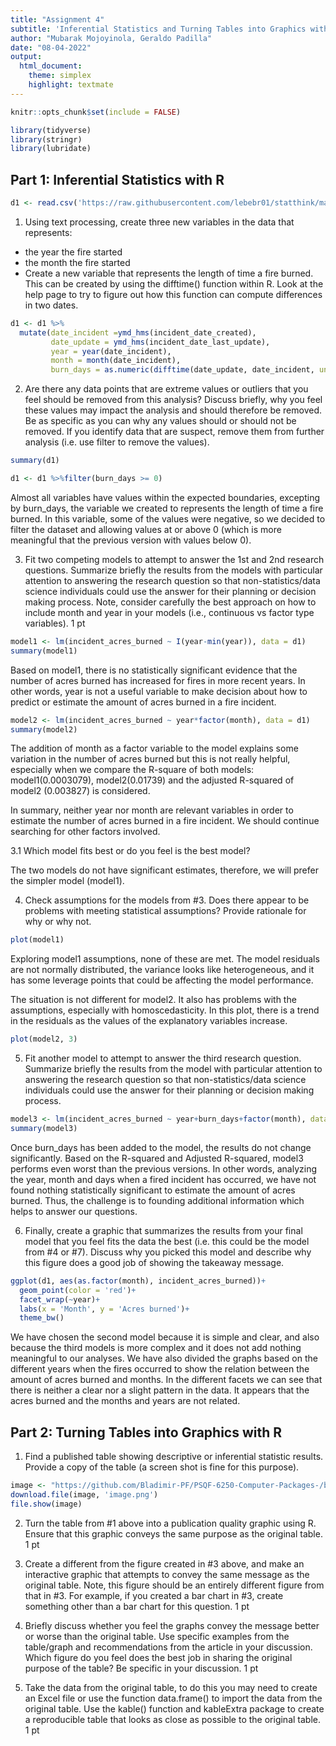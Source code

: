 ```yaml
---
title: "Assignment 4"
subtitle: 'Inferential Statistics and Turning Tables into Graphics with R'
author: "Mubarak Mojoyinola, Geraldo Padilla"
date: "08-04-2022"
output:
  html_document:
    theme: simplex
    highlight: textmate
---
```


```r
knitr::opts_chunk$set(include = FALSE)
```

```r
library(tidyverse)
library(stringr)
library(lubridate)
```

## Part 1: Inferential Statistics with R

```r
d1 <- read.csv('https://raw.githubusercontent.com/lebebr01/statthink/main/data-raw/cal-fire-9-10-2020.csv')
```

1. Using text processing, create three new variables in the data that represents:

- the year the fire started
- the month the fire started
- Create a new variable that represents the length of time a fire burned. This can be created by using the difftime() function within R. Look at the help page to try to figure out how this function can compute differences in two dates.

```r
d1 <- d1 %>% 
  mutate(date_incident =ymd_hms(incident_date_created),
         date_update = ymd_hms(incident_date_last_update),
         year = year(date_incident),
         month = month(date_incident),
         burn_days = as.numeric(difftime(date_update, date_incident, units = c("days"))))
```

2. Are there any data points that are extreme values or outliers that you feel should be removed from this analysis? Discuss briefly, why you feel these values may impact the analysis and should therefore be removed. Be as specific as you can why any values should or should not be removed. If you identify data that are suspect, remove them from further analysis (i.e. use filter to remove the values).

```r
summary(d1)

d1 <- d1 %>%filter(burn_days >= 0)
```

Almost all variables have values within the expected boundaries, excepting by burn_days, the variable we created to represents the length of time a fire burned. In this variable, some of the values were negative, so we decided to filter the dataset and allowing values at or above 0 (which is more meaningful that the previous version with values below 0).

3. Fit two competing models to attempt to answer the 1st and 2nd research questions. Summarize briefly the results from the models with particular attention to answering the research question so that non-statistics/data science individuals could use the answer for their planning or decision making process. Note, consider carefully the best approach on how to include month and year in your models (i.e., continuous vs factor type variables). 1 pt

```r
model1 <- lm(incident_acres_burned ~ I(year-min(year)), data = d1)
summary(model1)
```

Based on model1, there is no statistically significant evidence that the number of acres burned has increased for fires in more recent years. In other words, year is not a useful variable to make decision about how to predict or estimate the amount of acres burned in a fire incident. 

```r
model2 <- lm(incident_acres_burned ~ year*factor(month), data = d1)
summary(model2)
```

The addition of month as a factor variable to the model explains some variation in the number of acres burned but this is not really helpful, especially when we compare the R-square of both models: model1(0.0003079), model2(0.01739) and the adjusted R-squared of model2 (0.003827) is considered.

In summary, neither year nor month are relevant variables in order to estimate the number of acres burned in a fire incident. We should continue searching for other factors involved.

3.1 Which model fits best or do you feel is the best model?

The two models do not have significant estimates, therefore, we will prefer the simpler model (model1).

4. Check assumptions for the models from #3. Does there appear to be problems with meeting statistical assumptions? Provide rationale for why or why not.

```r
plot(model1)
```

Exploring model1 assumptions, none of these are met. The model residuals are not normally distributed, the variance looks like heterogeneous, and it has some leverage points that could be affecting the model performance.

The situation is not different for model2. It also has problems with the assumptions, especially with homoscedasticity. In this plot, there is a trend in the residuals as the values of the explanatory variables increase.

```r
plot(model2, 3)
```

5. Fit another model to attempt to answer the third research question. Summarize briefly the results from the model with particular attention to answering the research question so that non-statistics/data science individuals could use the answer for their planning or decision making process.

```r
model3 <- lm(incident_acres_burned ~ year+burn_days+factor(month), data = d1)
summary(model3)
```
Once burn_days has been added to the model, the results do not change significantly. Based on the R-squared and Adjusted R-squared, model3 performs even worst than the previous versions. In other words, analyzing the year, month and days when a fired incident has occurred, we have not found nothing statistically significant to estimate the amount of acres burned. Thus, the challenge is to founding additional information which helps to answer our questions. 

6. Finally, create a graphic that summarizes the results from your final model that you feel fits the data the best (i.e. this could be the model from #4 or #7). Discuss why you picked this model and describe why this figure does a good job of showing the takeaway message.

```r
ggplot(d1, aes(as.factor(month), incident_acres_burned))+
  geom_point(color = 'red')+
  facet_wrap(~year)+
  labs(x = 'Month', y = 'Acres burned')+
  theme_bw()
```

We have chosen the second model because it is simple and clear, and also because the third models is more complex and it does not add nothing meaningful to our analyses. We have also divided the graphs based on the different years when the fires occurred to show the relation between the amount of acres burned and months. In the different facets we can see that there is neither a clear nor a slight pattern in the data.
It appears that the acres burned and the months and years are not related.

## Part 2: Turning Tables into Graphics with R

1. Find a published table showing descriptive or inferential statistic results. Provide a copy of the table (a screen shot is fine for this purpose).

```r
image <- "https://github.com/Bladimir-PF/PSQF-6250-Computer-Packages-/blob/GLM/Vegetables%20and%20Fruits.PNG"
download.file(image, 'image.png')
file.show(image)
```





2. Turn the table from #1 above into a publication quality graphic using R. Ensure that this graphic conveys the same purpose as the original table. 1 pt

3. Create a different from the figure created in #3 above, and make an interactive graphic that attempts to convey the same message as the original table. Note, this figure should be an entirely different figure from that in #3. For example, if you created a bar chart in #3, create something other than a bar chart for this question. 1 pt

4. Briefly discuss whether you feel the graphs convey the message better or worse than the original table. Use specific examples from the table/graph and recommendations from the article in your discussion. Which figure do you feel does the best job in sharing the original purpose of the table? Be specific in your discussion. 1 pt

5. Take the data from the original table, to do this you may need to create an Excel file or use the function data.frame() to import the data from the original table. Use the kable() function and kableExtra package to create a reproducible table that looks as close as possible to the original table. 1 pt
